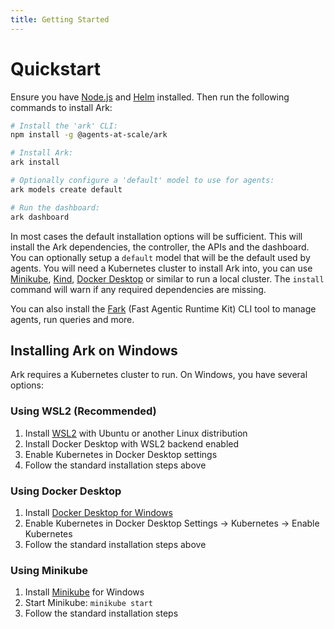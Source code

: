 ```yaml
---
title: Getting Started
---
```


# Quickstart

Ensure you have [Node.js](https://nodejs.org/en/download) and [Helm](https://helm.sh/docs/intro/install/) installed. Then run the following commands to install Ark:

```bash
# Install the 'ark' CLI:
npm install -g @agents-at-scale/ark

# Install Ark:
ark install

# Optionally configure a 'default' model to use for agents:
ark models create default

# Run the dashboard:
ark dashboard
```

In most cases the default installation options will be sufficient. This will install the Ark dependencies, the controller, the APIs and the dashboard. You can optionally setup a `default` model that will be the default used by agents. You will need a Kubernetes cluster to install Ark into, you can use [Minikube](https://minikube.sigs.k8s.io/docs/start), [Kind](https://kind.sigs.k8s.io/docs/user/quick-start/), [Docker Desktop](https://docs.docker.com/desktop/kubernetes/) or similar to run a local cluster. The `install` command will warn if any required dependencies are missing.

You can also install the [Fark](../developer-guide/cli-tools.mdx) (Fast Agentic Runtime Kit) CLI tool to manage agents, run queries and more.

## Installing Ark on Windows

Ark requires a Kubernetes cluster to run. On Windows, you have several options:

### Using WSL2 (Recommended)

1. Install [WSL2](https://docs.microsoft.com/en-us/windows/wsl/install) with Ubuntu or another Linux distribution
2. Install Docker Desktop with WSL2 backend enabled
3. Enable Kubernetes in Docker Desktop settings
4. Follow the standard installation steps above

### Using Docker Desktop

1. Install [Docker Desktop for Windows](https://docs.docker.com/desktop/install/windows-install/)
2. Enable Kubernetes in Docker Desktop Settings → Kubernetes → Enable Kubernetes
3. Follow the standard installation steps above

### Using Minikube

1. Install [Minikube](https://minikube.sigs.k8s.io/docs/start/) for Windows
2. Start Minikube: `minikube start`
3. Follow the standard installation steps
